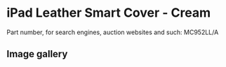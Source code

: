 
# iPad Leather Smart Cover - Cream

Part number, for search engines, auction websites and such: MC952LL/A

## Image gallery

<div style={{ width: "768px" }}>
  <GalleryComponent
    images={[
      {
        original: "/everysource/MC952.png",
        thumbnail: "/everypreview/MC952.png",
      },
      {
        original: "/everysource/MC952_AV1_BLACK.png",
        thumbnail: "/everypreview/MC952_AV1_BLACK.png",
      },
      {
        original: "/everysource/MC952_AV1_WHITE.png",
        thumbnail: "/everypreview/MC952_AV1_WHITE.png",
      },
      {
        original: "/everysource/MC952_AV2_BLACK.png",
        thumbnail: "/everypreview/MC952_AV2_BLACK.png",
      },
      {
        original: "/everysource/MC952_AV2_WHITE.png",
        thumbnail: "/everypreview/MC952_AV2_WHITE.png",
      },
      {
        original: "/everysource/MC952_AV3_BLACK.png",
        thumbnail: "/everypreview/MC952_AV3_BLACK.png",
      },
      {
        original: "/everysource/MC952_AV3_WHITE.png",
        thumbnail: "/everypreview/MC952_AV3_WHITE.png",
      },
      {
        original: "/everysource/MC952_AV4_BLACK.png",
        thumbnail: "/everypreview/MC952_AV4_BLACK.png",
      },
      {
        original: "/everysource/MC952_AV4_WHITE.png",
        thumbnail: "/everypreview/MC952_AV4_WHITE.png",
      },
      {
        original: "/everysource/MC952_AV5.png",
        thumbnail: "/everypreview/MC952_AV5.png",
      }
    ]}
  />
</div>